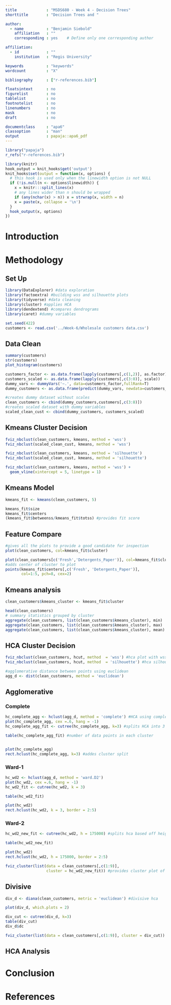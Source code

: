 ```yaml
---
title             : "MSDS680 - Week 4 - Decision Trees"
shorttitle        : "Decision Trees and "

author: 
  - name          : "Benjamin Siebold"
    affiliation   : ""
    corresponding : yes    # Define only one corresponding author

affiliation:
  - id            : ""
    institution   : "Regis University"

keywords          : "keywords"
wordcount         : "X"

bibliography      : ["r-references.bib"]

floatsintext      : no
figurelist        : no
tablelist         : no
footnotelist      : no
linenumbers       : no
mask              : no
draft             : no

documentclass     : "apa6"
classoption       : "man"
output            : papaja::apa6_pdf
---
```


```r
library("papaja")
r_refs("r-references.bib")
```

```r
library(knitr)
hook_output = knit_hooks$get('output')
knit_hooks$set(output = function(x, options) {
  # this hook is used only when the linewidth option is not NULL
  if (!is.null(n <- options$linewidth)) {
    x = knitr:::split_lines(x)
    # any lines wider than n should be wrapped
    if (any(nchar(x) > n)) x = strwrap(x, width = n)
    x = paste(x, collapse = '\n')
  }
  hook_output(x, options)
})
```

# Introduction

# Methodology
## Set Up

```r

library(DataExplorer) #data exploration
library(factoextra) #building wss and silhouette plots
library(tidyverse) #data cleaning
library(cluster) #applies HCA
library(dendextend) #compares dendrograms
library(caret) #dummy variables

set.seed(422)
customers <- read.csv('../Week-6/Wholesale customers data.csv')
```

## Data Clean
  
```r
summary(customers)
str(customers)
plot_histogram(customers)

customers_factor <- as.data.frame(lapply(customers[,c(1,2)], as.factor))
customers_scaled <- as.data.frame(lapply(customers[,c(3:8)], scale))
dummy_vars <- dummyVars('~.', data=customers_factor,fullRank=T)
dummy_customers <- as.data.frame(predict(dummy_vars, newdata=customers_factor))

#creates dummy dataset without scales
clean_customers <- cbind(dummy_customers,customers[,c(3:8)]) 
#creates scaled dataset with dummy variables
scaled_clean_cust <- cbind(dummy_customers, customers_scaled) 
```

## Kmeans Cluster Decision

```r
fviz_nbclust(clean_customers, kmeans, method = 'wss')
fviz_nbclust(scaled_clean_cust, kmeans, method = 'wss')

fviz_nbclust(clean_customers, kmeans, method = 'silhouette')
fviz_nbclust(scaled_clean_cust, kmeans, method = 'silhouette')

fviz_nbclust(clean_customers, kmeans, method = 'wss') +
  geom_vline(xintercept = 5, linetype = 1)
```

## Kmeans Model

```r
kmeans_fit <- kmeans(clean_customers, 5)

kmeans_fit$size
kmeans_fit$centers
(kmeans_fit$betweenss/kmeans_fit$totss) #provides fit score
```

## Feature Compare

```r
#gives all the plots to provide a good candidate for inspection
plot(clean_customers, col=kmeans_fit$cluster) 

plot(clean_customers[c('Fresh','Detergents_Paper')], col=kmeans_fit$cluster)
#adds center of cluster to plot
points(kmeans_fit$centers[,c('Fresh', 'Detergents_Paper')], 
       col=1:5, pch=8, cex=2) 
```

## Kmeans analysis

```r
clean_customers$kmeans_cluster <- kmeans_fit$cluster

head(clean_customers)
# summary statistics grouped by cluster
aggregate(clean_customers, list(clean_customers$kmeans_cluster), min) 
aggregate(clean_customers, list(clean_customers$kmeans_cluster), max)
aggregate(clean_customers, list(clean_customers$kmeans_cluster), mean)
```

## HCA Cluster Decision

```r
fviz_nbclust(clean_customers, hcut, method  = 'wss') #hca plot with wss
fviz_nbclust(clean_customers, hcut, method  = 'silhouette') #hca silhouette

#agglomerative distance between points using euclidean 
agg_d <- dist(clean_customers, method = 'euclidean') 
```

## Agglomerative

### Complete

```r
hc_complete_agg <- hclust(agg_d, method = 'complete') #HCA using complete method
plot(hc_complete_agg, cex =.6, hang = -1)
hc_complete_agg_fit <- cutree(hc_complete_agg, k=3) #splits HCA into 3 clusters

table(hc_complete_agg_fit) #number of data points in each cluster


plot(hc_complete_agg)
rect.hclust(hc_complete_agg, k=3) #addes cluster split
```

### Ward-1

```r
hc_wd2 <- hclust(agg_d, method = 'ward.D2')
plot(hc_wd2, cex =.6, hang = -1)
hc_wd2_fit <- cutree(hc_wd2, k = 3)

table(hc_wd2_fit)

plot(hc_wd2)
rect.hclust(hc_wd2, k = 3, border = 2:5)
```

### Ward-2

```r
hc_wd2_new_fit <- cutree(hc_wd2, h = 175000) #splits hca based off height

table(hc_wd2_new_fit)

plot(hc_wd2)
rect.hclust(hc_wd2, h = 175000, border = 2:5)

fviz_cluster(list(data = clean_customers[,c(1:9)], 
                  cluster = hc_wd2_new_fit)) #provides cluster plot of clusters
```

## Divisive

```r
div_d <- diana(clean_customers, metric = 'euclidean') #divisive hca

plot(div_d, which.plots = 2)

div_cut <- cutree(div_d, k=3)
table(div_cut)
div_d$dc

fviz_cluster(list(data = clean_customers[,c(1:9)], cluster = div_cut))
```

## HCA Analysis

# Conclusion

\newpage
# References

\begingroup
\setlength{\parindent}{-0.5in}
\setlength{\leftskip}{0.5in}

<div id="refs" custom-style="Bibliography"></div>
\endgroup
